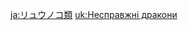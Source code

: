 {{Disambiguation}}
{{Items by Category List|Koi|type=Wildlife}}

[[ja:リュウノコ類]]
[[uk:Несправжні дракони]]